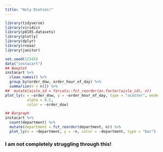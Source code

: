 ```yaml
---
title: "Holy Dieties!"
---
```

```r
library(tidyverse)
library(viridis)
library(p8105.datasets)
library(plotly)
library(dplyr)
library(rnoaa)
library(janitor)
```
```r
set.seed(12345)
data("instacart")
## Boxplot
instacart %>%
  clean_names() %>%
  group_by(order_dow, order_hour_of_day) %>%
  summarize(n = n()) %>%
##  mutate(aisle_id = forcats::fct_reorder(as.factor(aisle_id), n)) 
plot_ly(x = ~order_dow, y = ~order_hour_of_day, type = "scatter", mode = "markers",
          alpha = 0.5,
          color = ~order_dow)
```

```r
## Bargraph
instacart %>%
  count(department) %>% 
  mutate(department = fct_reorder(department, n)) %>% 
  plot_ly(x = ~department, y = ~n, color = ~department, type = "bar") 
```


### I am not completely struggling through this!

